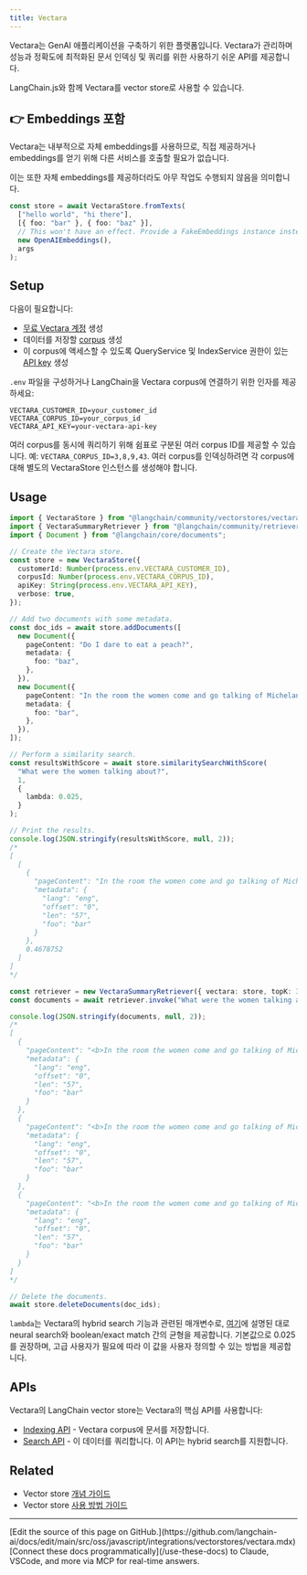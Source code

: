 ```yaml
---
title: Vectara
---
```


Vectara는 GenAI 애플리케이션을 구축하기 위한 플랫폼입니다. Vectara가 관리하며 성능과 정확도에 최적화된 문서 인덱싱 및 쿼리를 위한 사용하기 쉬운 API를 제공합니다.

LangChain.js와 함께 Vectara를 vector store로 사용할 수 있습니다.

## 👉 Embeddings 포함

Vectara는 내부적으로 자체 embeddings를 사용하므로, 직접 제공하거나 embeddings를 얻기 위해 다른 서비스를 호출할 필요가 없습니다.

이는 또한 자체 embeddings를 제공하더라도 아무 작업도 수행되지 않음을 의미합니다.

```typescript
const store = await VectaraStore.fromTexts(
  ["hello world", "hi there"],
  [{ foo: "bar" }, { foo: "baz" }],
  // This won't have an effect. Provide a FakeEmbeddings instance instead for clarity.
  new OpenAIEmbeddings(),
  args
);
```

## Setup

다음이 필요합니다:

- [무료 Vectara 계정](https://vectara.com/integrations/langchain) 생성
- 데이터를 저장할 [corpus](https://docs.vectara.com/docs/console-ui/creating-a-corpus) 생성
- 이 corpus에 액세스할 수 있도록 QueryService 및 IndexService 권한이 있는 [API key](https://docs.vectara.com/docs/common-use-cases/app-authn-authz/api-keys) 생성

`.env` 파일을 구성하거나 LangChain을 Vectara corpus에 연결하기 위한 인자를 제공하세요:

```
VECTARA_CUSTOMER_ID=your_customer_id
VECTARA_CORPUS_ID=your_corpus_id
VECTARA_API_KEY=your-vectara-api-key
```

여러 corpus를 동시에 쿼리하기 위해 쉼표로 구분된 여러 corpus ID를 제공할 수 있습니다. 예: `VECTARA_CORPUS_ID=3,8,9,43`.
여러 corpus를 인덱싱하려면 각 corpus에 대해 별도의 VectaraStore 인스턴스를 생성해야 합니다.

## Usage

```typescript
import { VectaraStore } from "@langchain/community/vectorstores/vectara";
import { VectaraSummaryRetriever } from "@langchain/community/retrievers/vectara_summary";
import { Document } from "@langchain/core/documents";

// Create the Vectara store.
const store = new VectaraStore({
  customerId: Number(process.env.VECTARA_CUSTOMER_ID),
  corpusId: Number(process.env.VECTARA_CORPUS_ID),
  apiKey: String(process.env.VECTARA_API_KEY),
  verbose: true,
});

// Add two documents with some metadata.
const doc_ids = await store.addDocuments([
  new Document({
    pageContent: "Do I dare to eat a peach?",
    metadata: {
      foo: "baz",
    },
  }),
  new Document({
    pageContent: "In the room the women come and go talking of Michelangelo",
    metadata: {
      foo: "bar",
    },
  }),
]);

// Perform a similarity search.
const resultsWithScore = await store.similaritySearchWithScore(
  "What were the women talking about?",
  1,
  {
    lambda: 0.025,
  }
);

// Print the results.
console.log(JSON.stringify(resultsWithScore, null, 2));
/*
[
  [
    {
      "pageContent": "In the room the women come and go talking of Michelangelo",
      "metadata": {
        "lang": "eng",
        "offset": "0",
        "len": "57",
        "foo": "bar"
      }
    },
    0.4678752
  ]
]
*/

const retriever = new VectaraSummaryRetriever({ vectara: store, topK: 3 });
const documents = await retriever.invoke("What were the women talking about?");

console.log(JSON.stringify(documents, null, 2));
/*
[
  {
    "pageContent": "<b>In the room the women come and go talking of Michelangelo</b>",
    "metadata": {
      "lang": "eng",
      "offset": "0",
      "len": "57",
      "foo": "bar"
    }
  },
  {
    "pageContent": "<b>In the room the women come and go talking of Michelangelo</b>",
    "metadata": {
      "lang": "eng",
      "offset": "0",
      "len": "57",
      "foo": "bar"
    }
  },
  {
    "pageContent": "<b>In the room the women come and go talking of Michelangelo</b>",
    "metadata": {
      "lang": "eng",
      "offset": "0",
      "len": "57",
      "foo": "bar"
    }
  }
]
*/

// Delete the documents.
await store.deleteDocuments(doc_ids);
```

`lambda`는 Vectara의 hybrid search 기능과 관련된 매개변수로, [여기](https://docs.vectara.com/docs/api-reference/search-apis/lexical-matching)에 설명된 대로 neural search와 boolean/exact match 간의 균형을 제공합니다. 기본값으로 0.025를 권장하며, 고급 사용자가 필요에 따라 이 값을 사용자 정의할 수 있는 방법을 제공합니다.

## APIs

Vectara의 LangChain vector store는 Vectara의 핵심 API를 사용합니다:

- [Indexing API](https://docs.vectara.com/docs/indexing-apis/indexing) - Vectara corpus에 문서를 저장합니다.
- [Search API](https://docs.vectara.com/docs/search-apis/search) - 이 데이터를 쿼리합니다. 이 API는 hybrid search를 지원합니다.

## Related

- Vector store [개념 가이드](/oss/javascript/integrations/vectorstores)
- Vector store [사용 방법 가이드](/oss/javascript/integrations/vectorstores)

---

<Callout icon="pen-to-square" iconType="regular">
    [Edit the source of this page on GitHub.](https://github.com/langchain-ai/docs/edit/main/src/oss/javascript/integrations/vectorstores/vectara.mdx)
</Callout>
<Tip icon="terminal" iconType="regular">
    [Connect these docs programmatically](/use-these-docs) to Claude, VSCode, and more via MCP for    real-time answers.
</Tip>

